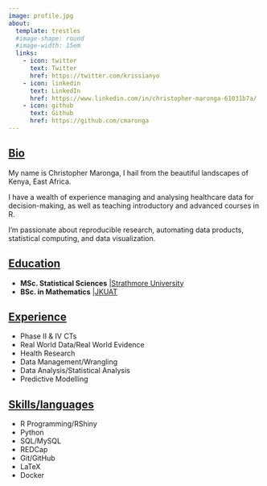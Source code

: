 ---
image: profile.jpg
about:
  template: trestles
  #image-shape: round
  #image-width: 15em
  links:
    - icon: twitter
      text: Twitter
      href: https://twitter.com/krissianyo
    - icon: linkedin
      text: LinkedIn
      href: https://www.linkedin.com/in/christopher-maronga-61031b7a/
    - icon: github
      text: Github
      href: https://github.com/cmaronga
---

## [Bio]{.underline}

My name is Christopher Maronga, I hail from the beautiful landscapes of Kenya, East Africa.

I have a wealth of experience managing and analysing healthcare data for decision-making, as well as teaching introductory and advanced courses in R.

I'm passionate about reproducible research, automating data products, statistical computing, and data visualization.

## [Education]{.underline}

-   **MSc. Statistical Sciences** |[Strathmore University](https://strathmore.edu/)
-   **BSc. in Mathematics** |[JKUAT](https://www.jkuat.ac.ke/)

## [Experience]{.underline}

-   Phase II & IV CTs
-   Real World Data/Real World Evidence
-   Health Research
-   Data Management/Wrangling
-   Data Analysis/Statistical Analysis
-   Predictive Modelling


## [Skills/languages]{.underline}

-   R Programming/RShiny
-   Python
-   SQL/MySQL
-   REDCap
-   Git/GitHub
-   LaTeX
-   Docker

<!-- ##  [Workshops delivered]{.underline} -->

<!-- - [Working with Databases in R](https://youtu.be/txMmjDQoQqE?si=BpvZyIE5W2DnLzaT) **@ RLadies Nairobi** -->
<!-- - [Working with Databases in R](https://youtu.be/htQWauSV9J4?si=LXN554RCOnW64L1R) **@ NHS-R COnference** -->
<!-- - [Introduction to Data Management in R](https://youtu.be/8URgFFNDGfo?si=qqebF2snXPo8z7qo) **@satRday Nairobi** -->
<!-- - [Integrating Rshiny and REDCap for Data Management](https://www.youtube.com/live/PbD_e5sz4P8?si=avioFeCLgc-h9O0N) **@Why R Conference** -->
<!-- - [Introduction to data structures in R](https://youtu.be/H-Tkg_aWSas?si=gkbFU5dHv7Irjmf2)**@ Ai Kenya Code Maktaba** -->


<!-- ## [Publications]{.underline} -->
<!-- 1.[Characterising paediatric mortality during and after acute illness in Sub-Saharan Africa and South Asia: a secondary analysis of the CHAIN cohort using a machine learning approach](https://www.thelancet.com/journals/eclinm/article/PIIS2589-5370(23)00015-9/fulltext#secsectitle0010) -->

<!-- 2.[Expected Benefits and Budget Impact From a Microsimulation Model Support the Prioritization and Implementation of Fracture Liaison Services](https://asbmr.onlinelibrary.wiley.com/doi/full/10.1002/jbmr.4775?af=R). -->

<!-- 3.[Primary care consultations and pain medicine prescriptions: a comparison between patients with and without chronic pain after total knee replacement](https://bmcmusculoskeletdisord.biomedcentral.com/articles/10.1186/s12891-022-05492-6) -->

<!-- 4.[Childhood mortality during and after acute illness in Africa and south Asia: a prospective cohort study](https://www.sciencedirect.com/science/article/pii/S2214109X22001188#!) -->

<!-- 5.[A systematic reviewof the quality of conduct and reporting of survival analyses of tuberculosis outcomes in Africa](https://bmcmedresmethodol.biomedcentral.com/articles/10.1186/s12874-021-01280-3) -->

<!-- 6.[The Effect of Human Immunodeficiency Virus Prevention and Reproductive Health TextMessages on Human Immunodeficiency Virus Testing Among Young Women in Rural Kenya](https://www.ncbi.nlm.nih.gov/pmc/articles/PMC4874231/) -->

<!-- 7.[The Incremental Cost of Delivering PrEP as a Bridge to ART for HIV Serodiscordant Couples in Public HIV Care Clinics in Kenya](https://www.hindawi.com/journals/art/2019/4170615/) -->


<!-- My academic journey led me to a Bachelor's degree in Mathematics ([JKUAT](https://www.jkuat.ac.ke/)) and a Master's in Statistical Sciences ([Strathmore University](https://strathmore.edu/)), shaping my career in Health Research. -->

<!-- I have a wealth of experience managing and analysing healthcare data for decision-making, as well as teaching introductory and advanced training courses in R. -->

<!-- I currently work at Oxford University as a Senior Data Manager for the Oxford-GSK Institute of Molecular and Computational Medicine, facilitating data access and championing **FAIRsharing** for researchers from both GSK and Oxford University. -->

<!-- With over a decade of R Programming experience, I'm passionate about reproducible research, automating data products, statistical computing, and data visualization. -->

